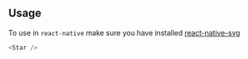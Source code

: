 ## Usage

To use in `react-native` make sure you have installed [react-native-svg](https://github.com/react-native-community/react-native-svg#installation)

```javascript type=expo
<Star />
```
